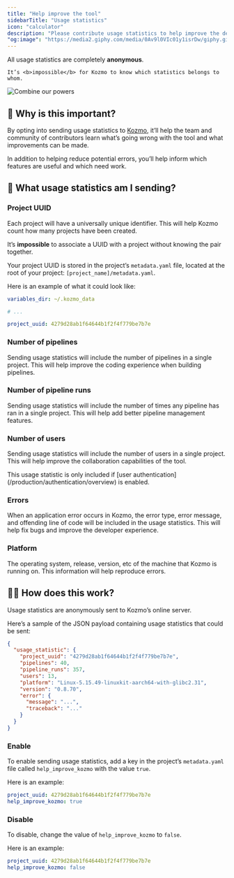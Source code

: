 ```yaml
---
title: "Help improve the tool"
sidebarTitle: "Usage statistics"
icon: "calculator"
description: "Please contribute usage statistics to help improve the developer experience for you and everyone in the community 🤝."
"og:image": "https://media2.giphy.com/media/0Av9l0VIc01y1isrDw/giphy.gif"
---
```


<Check>
    All usage statistics are completely <b>anonymous</b>.

    It’s <b>impossible</b> for Kozmo to know which statistics belongs to whom.
</Check>

<Frame>
    <img
        alt="Combine our powers"
        src="https://media2.giphy.com/media/0Av9l0VIc01y1isrDw/giphy.gif"
    />
</Frame>

## 🙏 Why is this important?

By opting into sending usage statistics to [Kozmo](https://www.kozmo.ai/),
it’ll help the team and community of contributors learn what’s going wrong with the tool
and what improvements can be made.

In addition to helping reduce potential errors,
you’ll help inform which features are useful and which need work.

## 🤔 What usage statistics am I sending?

### Project UUID

Each project will have a universally unique identifier.
This will help Kozmo count how many projects have been created.

<Note>
    It’s <b>impossible</b> to associate a UUID with a project without knowing the pair together.
</Note>

Your project UUID is stored in the project’s `metadata.yaml` file,
located at the root of your project: `[project_name]/metadata.yaml`.

Here is an example of what it could look like:

```yaml
variables_dir: ~/.kozmo_data

# ...

project_uuid: 4279d28ab1f64644b1f2f4f779be7b7e
```

### Number of pipelines

Sending usage statistics will include the number of pipelines in a single project.
This will help improve the coding experience when building pipelines.

### Number of pipeline runs

Sending usage statistics will include the number of times any pipeline has ran in a single project.
This will help add better pipeline management features.

### Number of users

Sending usage statistics will include the number of users in a single project.
This will help improve the collaboration capabilities of the tool.

<Note>
    This usage statistic is only included if
    [user authentication](/production/authentication/overview) is enabled.
</Note>

### Errors

When an application error occurs in Kozmo, the error type, error message, and offending line of code
will be included in the usage statistics.
This will help fix bugs and improve the developer experience.

### Platform

The operating system, release, version, etc of the machine that Kozmo is running on.
This information will help reproduce errors.

## 🤷‍♀️ How does this work?

Usage statistics are anonymously sent to Kozmo’s online server.

Here’s a sample of the JSON payload containing usage statistics that could be sent:

```json
{
  "usage_statistic": {
    "project_uuid": "4279d28ab1f64644b1f2f4f779be7b7e",
    "pipelines": 40,
    "pipeline_runs": 357,
    "users": 13,
    "platform": "Linux-5.15.49-linuxkit-aarch64-with-glibc2.31",
    "version": "0.8.70",
    "error": {
      "message": "...",
      "traceback": "..."
    }
  }
}
```

### Enable

To enable sending usage statistics, add a key in the project’s `metadata.yaml` file called
`help_improve_kozmo` with the value `true`.

Here is an example:

```yaml
project_uuid: 4279d28ab1f64644b1f2f4f779be7b7e
help_improve_kozmo: true
```

### Disable

To disable, change the value of `help_improve_kozmo` to `false`.

Here is an example:

```yaml
project_uuid: 4279d28ab1f64644b1f2f4f779be7b7e
help_improve_kozmo: false
```
